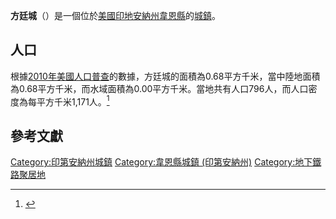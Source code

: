 {{noteTA
|G1=USState
|G2=地名
|G3=Unit
}}
{{Infobox settlement
|name            = 方廷城
|native_name = Fountain City
|settlement_type          = [[鎮|城鎮]]
|image_skyline            = Fountaincity, Indiana.jpg
|imagesize                = 250px
|image_map                = Wayne County Indiana Incorporated and Unincorporated areas Fountain City Highlighted 1825090.svg
|mapsize                  = 250px
|subdivision_type         = [[世界政區索引|國家]]
|subdivision_type1        = [[美国州份|州份]]
|subdivision_type2        = [[印地安納州行政區劃|縣]]
|subdivision_name         = [[美国|美国]]
|subdivision_name1        = [[印地安納州|印地安納州]]
|subdivision_name2        = [[韋恩縣_(印地安納州)|韋恩縣]]
|elevation_ft             = 1106
|elevation_m              = 337
|timezone                 = [[北美东部时区|EST]]
|area_total_km2           = 0.68
|area_land_km2            = 0.68
|area_water_km2           = 0.00
|area_total_sq_mi         = 
|area_land_sq_mi          = 
|area_water_sq_mi         = 
|population_as_of         = [[2010年美國人口普查|2010]]
|population_footnotes     = 
|population_total         = 796
|population_density_km2   = auto
|population_density_sq_mi = auto
|utc_offset               = -5
|coordinates              = {{coord|39|57|16|N|85|55|12|W|display=inline,title}}
| coor_pinpoint           = 
| coordinates_footnotes   = 
|timezone_DST             = EST
|utc_offset_DST           = -5
|postal_code_type         = [[美國郵區編號|郵區編號]]
|postal_code              = 47341
|area_code                = {{link-en|电话区号765|Area code 765|765}}
|blank_name = [[地名信息系统|GNIS ID]]
|blank_info = 434712<ref name="GNIS">{{cite gnis|434712|Fountain City}}</ref>
}}
'''方廷城'''（{{lang-en|Fountain City}}）是一個位於[[美國|美國]][[印地安納州|印地安納州]][[韋恩縣_(印地安納州)|韋恩縣]]的[[鎮|城鎮]]。

== 人口 ==
根據[[2010年美國人口普查|2010年美國人口普查]]的數據，方廷城的面積為0.68平方千米，當中陸地面積為0.68平方千米，而水域面積為0.00平方千米。當地共有人口796人，而人口密度為每平方千米1,171人。<ref name="GR8">{{cite web|url=http://factfinder2.census.gov|publisher=[[美国人口调查局|美国人口调查局]]|accessdate=2011-05-14|title=American FactFinder|archive-date=2013-09-11|archive-url=https://web.archive.org/web/20130911234518/http://factfinder2.census.gov/|dead-url=no}}</ref>

== 參考文獻 ==
{{reflist}}

{{韋恩縣 (印地安納州)}}
{{Authority control}}

{{DEFAULTSORT:Fountain City, Indiana}}
[[Category:印第安納州城鎮|Category:印第安納州城鎮]]
[[Category:韋恩縣城鎮_(印第安納州)|Category:韋恩縣城鎮 (印第安納州)]]
[[Category:地下鐵路聚居地|Category:地下鐵路聚居地]]

{{Indiana-geo-stub}}